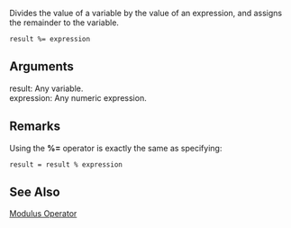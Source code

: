 Divides the value of a variable by the value of an expression, and assigns the remainder to the variable.

 result %= expression
==Arguments==
; result: Any variable.
; expression: Any numeric expression.

==Remarks==
Using the '''%=''' operator is exactly the same as specifying:

 result = result % expression

==See Also==

              

              

              
[[javascript/operators/modulus|Modulus Operator]]
